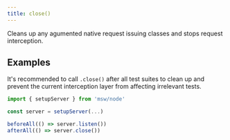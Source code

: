 ```yaml
---
title: close()
---
```


Cleans up any agumented native request issuing classes and stops request interception.

## Examples

It's recommended to call `.close()` after all test suites to clean up and prevent the current interception layer from affecting irrelevant tests.

```js showLineNumbers focusedLines=6
import { setupServer } from 'msw/node'

const server = setupServer(...)

beforeAll(() => server.listen())
afterAll(() => server.close())
```
